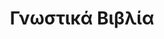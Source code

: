 ---
title: Γνωστικά Βιβλία
description: Διεθνής Γνωστική Βιβλιοθήκη
template: splash
lang: el
hero:
  tagline: Καλώς ήρθατε στις Γνωστικές Σπουδές
  image:
    file: ../../../assets/sol-de-acuario.webp
  actions:
    - text: Δείτε τα Βιβλία
      link: educacion-fundamental/prefacio
      icon: right-arrow
    - text: Περισσότερες πληροφορίες για το Μάθημα Γνώσης
      link: https://starlight.astro.build
      icon: external
      variant: minimal
---